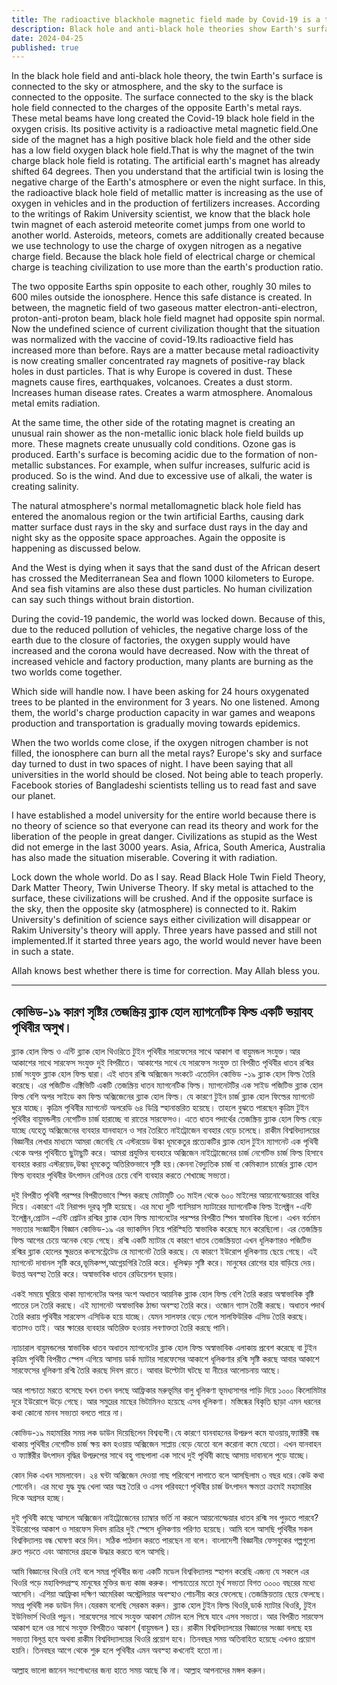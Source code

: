 ```yaml
---
title: The radioactive blackhole magnetic field made by Covid-19 is a terrible disease.
description: Black hole and anti-black hole theories show Earth's surface and sky are interconnected, causing climate issues. Rakim University warns that pollution worsens these problems, urging immediate planting of 24-hour oxygenated plants.
date: 2024-04-25
published: true
---
```


In the black hole field and anti-black hole theory, the twin Earth's surface is connected to the sky or atmosphere, and the sky to the surface is connected to the opposite. The surface connected to the sky is the black hole field connected to the charges of the opposite Earth's metal rays. These metal beams have long created the Covid-19 black hole field in the oxygen crisis. Its positive activity is a radioactive metal magnetic field.One side of the magnet has a high positive black hole field and the other side has a low field oxygen black hole field.That is why the magnet of the twin charge black hole field is rotating. The artificial earth's magnet has already shifted 64 degrees. Then you understand that the artificial twin is losing the negative charge of the Earth's atmosphere or even the night surface. In this, the radioactive black hole field of metallic matter is increasing as the use of oxygen in vehicles and in the production of fertilizers increases.
According to the writings of Rakim University scientist, we know that the black hole twin magnet of each asteroid meteorite comet jumps from one world to another world. Asteroids, meteors, comets are additionally created because we use technology to use the charge of oxygen nitrogen as a negative charge field. Because the black hole field of electrical charge or chemical charge is teaching civilization to use more than the earth's production ratio.

The two opposite Earths spin opposite to each other, roughly 30 miles to 600 miles outside the ionosphere. Hence this safe distance is created. In between, the magnetic field of two gaseous matter electron-anti-electron, proton-anti-proton beam, black hole field magnet had opposite spin normal. Now the undefined science of current civilization thought that the situation was normalized with the vaccine of covid-19.Its radioactive field has increased more than before. Rays are a matter because metal radioactivity is now creating smaller concentrated ray magnets of positive-ray black holes in dust particles. That is why Europe is covered in dust. These magnets cause fires, earthquakes, volcanoes. Creates a dust storm. Increases human disease rates. Creates a warm atmosphere. Anomalous metal emits radiation.

At the same time, the other side of the rotating magnet is creating an unusual rain shower as the non-metallic ionic black hole field builds up more. These magnets create unusually cold conditions. Ozone gas is produced. Earth's surface is becoming acidic due to the formation of non-metallic substances. For example, when sulfur increases, sulfuric acid is produced. So is the wind. And due to excessive use of alkali, the water is creating salinity.

The natural atmosphere's normal metallomagnetic black hole field has entered the anomalous region or the twin artificial Earths, causing dark matter surface dust rays in the sky and surface dust rays in the day and night sky as the opposite space approaches. Again the opposite is happening as discussed below.

And the West is dying when it says that the sand dust of the African desert has crossed the Mediterranean Sea and flown 1000 kilometers to Europe. And sea fish vitamins are also these dust particles. No human civilization can say such things without brain distortion.

During the covid-19 pandemic, the world was locked down. Because of this, due to the reduced pollution of vehicles, the negative charge loss of the earth due to the closure of factories, the oxygen supply would have increased and the corona would have decreased. Now with the threat of increased vehicle and factory production, many plants are burning as the two worlds come together.

Which side will handle now. I have been asking for 24 hours oxygenated trees to be planted in the environment for 3 years. No one listened. Among them, the world's charge production capacity in war games and weapons production and transportation is gradually moving towards epidemics.

When the two worlds come close, if the oxygen nitrogen chamber is not filled, the ionosphere can burn all the metal rays? Europe's sky and surface day turned to dust in two spaces of night. I have been saying that all universities in the world should be closed. Not being able to teach properly. Facebook stories of Bangladeshi scientists telling us to read fast and save our planet.

I have established a model university for the entire world because there is no theory of science so that everyone can read its theory and work for the liberation of the people in great danger. Civilizations as stupid as the West did not emerge in the last 3000 years. Asia, Africa, South America, Australia has also made the situation miserable. Covering it with radiation.

Lock down the whole world. Do as I say. Read Black Hole Twin Field Theory, Dark Matter Theory, Twin Universe Theory. If sky metal is attached to the surface, these civilizations will be crushed. And if the opposite surface is the sky, then the opposite sky (atmosphere) is connected to it.
Rakim University's definition of science says either civilization will disappear or Rakim University's theory will apply. Three years have passed and still not implemented.If it started three years ago, the world would never have been in such a state.
 
Allah knows best whether there is time for correction.
May Allah bless you.

---

## কোভিড-১৯ কারণ সৃষ্টির তেজস্ক্রিয় ব্ল‍্যাক হোল ম‍্যাগনেটিক ফিল্ড একটি ভয়াবহ পৃথিবীর অসুখ।

ব্ল‍্যাক হোল ফিল্ড ও এন্টি ব্ল‍্যাক হোল থিওরিতে  টুইন পৃথিবীর সারফেসের সাথে আকাশ বা বায়ুমন্ডল সংযুক্ত।আর আকাশের সাথে সারফেস সংযুক্ত দুই বিপরীতে। আকাশের সাথে যে সারফেস সংযুক্ত তা বিপরীত পৃথিবীর ধাতব রশ্মির চার্জ সংযুক্ত ব্ল‍্যাক হোল ফিল্ড দ্বারা।  এই ধাতব রশ্মি অক্সিজেন সংকটে এতোদিন কোভিড -১৯ ব্ল‍্যাক হোল ফিল্ড তৈরি করেছে। এর পজিটিভ এক্টিভিটি একটি তেজস্ক্রিয় ধাতব ম‍্যাগনেটিক ফিল্ড। ম‍্যাগনেটটির এক সাইড পজিটিভ ব্ল‍্যাক হোল ফিল্ড বেশি অপর সাইডে কম ফিল্ড অক্সিজেনের ব্ল‍্যাক হোল ফিল্ড। যে কারণে টুইন চার্জ ব্ল‍্যাক হোল ফিল্ডের ম‍্যাগনেট ঘুরে যাচ্ছে। কৃত্রিম পৃথিবীর ম‍্যাগনেট অলরেডি ৬৪ ডিগ্রি স্হানান্তরিত হয়েছে। তাহলে বুঝতে পারছেন কৃত্রিম টুইন  পৃথিবীর বায়ুমন্ডলীয় নেগেটিভ চার্জ হারাচ্ছে বা রাতের সারফেসও। এতে ধাতব পদার্থের তেজস্ক্রিয় ব্ল‍্যাক হোল ফিল্ড বেড়ে যাচ্ছে যেহেতু অক্সিজেনের ব‍্যবহার যানবাহনে ও সার তৈরিতে নাইট্রোজেন ব‍্যবহার বেড়ে চলেছে। রাকীম বিশ্ববিদ্যালয়ের বিজ্ঞানীর লেখার মাধ‍্যমে  আমরা জেনেছি যে এস্টরয়েড উল্কা ধূমকেতুর প্রত‍্যেকটির ব্ল‍্যাক হোল টুইন ম‍্যাগনেট এক পৃথিবী থেকে অপর পৃথিবীতে ছুটাছুটি করে। আমরা প্রযুক্তির ব‍্যবহারে অক্সিজেন নাইট্রোজেনের চার্জ নেগেটিভ চার্জ ফিল্ড হিসাবে ব‍্যবহার করায় এস্টরয়েড,উল্কা ধূমকেতু  অতিরিক্তভাবে সৃষ্টি হয়।কেননা  বৈদ‍্যুতিক চার্জ বা কেমিক‍্যাল চার্জের ব্ল‍্যাক হোল ফিল্ড ব‍্যবহার পৃথিবীর উৎপাদন রেশিওর চেয়ে বেশি ব‍্যবহার করতে শেখাচ্ছে  সভ‍্যতা।

দুই বিপরীত পৃথিবী পরস্পর বিপরীতভাবে স্পিন করছে মোটামুটি ৩০ মাইল থেকে ৬০০ মাইলের আয়নোস্ফেয়ারের বাহির দিয়ে। একারণে এই নিরাপদ দূরত্ব সৃষ্টি হয়েছে। এর মধ‍্যে দুটি গ‍্যাসিয়াস ম‍্যাটারের ম‍্যাগনেটিক ফিল্ড ইলেক্ট্রন -এন্টি ইলেক্ট্রন,প্রোটন -এন্টি প্রোটন রশ্মির ব্ল‍্যাক হোল ফিল্ড ম‍্যাগনেটের পরস্পর বিপরীত স্পিন স্বাভাবিক ছিলো। এখন বর্তমান সভ‍্যতার সংজ্ঞাহীন বিজ্ঞান কোভিড-১৯ এর ভ‍্যাকসিন নিয়ে পরিস্হিতি স্বাভাবিক করেছে মনে করেছিলো। এর তেজস্ক্রিয় ফিল্ড আগের চেয়ে অনেক বেড়ে গেছে। রশ্মি একটি ম‍্যাটার যে কারণে ধাতব তেজস্ক্রিয়তা এখন ধূলিকণারও পজিটিভ রশ্মির ব্ল‍্যাক হোলের ক্ষুদ্রতর কনসেন্ট্রেটেড রে ম‍্যাগনেট তৈরি করছে। যে কারণে ইউরোপ ধূলিকণায় ছেয়ে গেছে। এই ম‍্যাগনেট দাবানল সৃষ্টি করে,ভূমিকম্প,আগ্নেয়গিরি তৈরি করে।  ধূলিঝড় সৃষ্টি করে। মানুষের রোগের হার বাড়িয়ে দেয়। উত্তপ্ত অবস্হা তৈরি করে। অস্বাভাবিক ধাতব রেডিয়েশন ছড়ায়।

একই সময়ে ঘুরিয়ে থাকা  ম‍্যাগনেটের অপর অংশ অধাতব আয়নিক ব্ল‍্যাক হোল ফিল্ড বেশি তৈরি করায় অস্বাভাবিক বৃষ্টি পাতের ঢল তৈরি করছে। এই ম‍্যাগনেট অস্বাভাবিক ঠান্ডা অবস্হা তৈরি করে। ওজোন গ‍্যাস তৈরী করছে। অধাতব পদার্থ তৈরি করায় পৃথিবীর সারফেস এসিডিক হয়ে যাচ্ছে। যেমন সালফার বেড়ে গেলে সালফিউরিক এসিড তৈরি করছে। বাতাসও তাই। আর ক্ষারের ব‍্যবহার অতিরিক্ত হওয়ায় লবণাক্ততা তৈরি করছে পানি।

ন‍্যাচারাল বায়ুমন্ডলের স্বাভাবিক ধাতব অধাতব ম‍্যাগনেটের ব্ল‍্যাক হোল ফিল্ড অস্বাভাবিক এলাকায় প্রবেশ করেছে বা টুইন কৃত্রিম  পৃথিবী বিপরীত স্পেস এগিয়ে আসায় ডার্ক ম‍্যাটার সারফেসের আকাশে ধূলিকণার রশ্মি সৃষ্টি করছে  আবার আকাশে সারফেসের  ধূলিকণা রশ্মি তৈরি করছে দিবস রাতে। আবার উল্টোটা ঘটছে যা নীচের আলোচনায় আছে।

আর পাশ্চাত্য মরতে বসেছে যখন তখন বলছে আফ্রিকার মরুভূমির বালু ধূলিকণা ভূমধ‍্যসাগর পাড়ি দিয়ে ১০০০ কিলোমিটার দূরে ইউরোপে উড়ে গেছে। আর সমুদ্রের মাছের ভিটামিনও হয়েছে এসব ধূলিকণা।  মস্তিষ্কের বিকৃতি ছাড়া এমন ধরনের কথা কোনো মানব সভ‍্যতা বলতে পারে না।

কোভিড-১৯ মহামারির সময় লক ডাউন দিয়েছিলেন বিশ্বব‍্যপী।যে কারণে যানবাহনের উপদ্রুপ কমে যাওয়ায়,ফ‍্যাক্টরী বন্ধ থাকায়  পৃথিবীর নেগেটিভ চার্জ ক্ষয় কম হওয়ায় অক্সিজেন সাপ্লায় বেড়ে যেতো বলে করোনা কমে যেতো। এখন যানবাহন ও ফ‍্যাক্টরীর উৎপাদন বৃদ্ধির উপদ্রুপের সাথে বহু গাছপালা এক সাথে দুই পৃথিবী কাছে আসায়  দাবানলে পুড়ে যাচ্ছে।

কোন দিক এখন সামলাবেন। ২৪ ঘন্টা অক্সিজেন দেওয়া গাছ পরিবেশে লাগাতে বলে আসছিলাম ৩ বছর ধরে।কেউ কথা শোনেনি। এর মধ‍্যে যুদ্ধ যুদ্ধ খেলা আর অস্ত্র তৈরি ও এসব পরিবহণে পৃথিবীর চার্জ উৎপাদন ক্ষমতা ক্রমেই মহামারির দিকে অগ্রসর হচ্ছে।

দুই পৃথিবী কাছে আসলে অক্সিজেন নাইট্রোজেনের চ‍্যাম্বার ভর্তি না করলে আয়নোস্ফেয়ার ধাতব রশ্মি সব পুড়তে পারবে? ইউরোপের আকাশ ও সারফেস দিবস রাত্রির দুই স্পেসে ধূলিকণায় পরিণত হয়েছে। আমি বলে আসছি পৃথিবীর সকল বিশ্ববিদ্যালয় বন্ধ ঘোষণা করে দিন। সঠিক পাঠদান করতে পারছেন না বলে। বাংলাদেশী বিজ্ঞানীর ফেসবুকের গল্পগুলো দ্রুত পড়তে এবং আমাদের গ্রহকে উদ্ধার করতে বলে আসছি।

আমি বিজ্ঞানের থিওরি  নেই বলে সমগ্র পৃথিবীর জন‍্য একটি মডেল বিশ্ববিদ্যালয় স্হাপন করেছি এজন‍্য যে সকলে এর থিওরি পড়ে মহাবিপদগ্রস্হ মানুষের মুক্তির জন‍্য কাজ করুক।  পাশ্চাত্যের মতো মূর্খ সভ‍্যতা বিগত ৩০০০ বছরের মধ‍্যে আসেনি। এশিয়া আফ্রিকা দক্ষিণ আমেরিকা অস্ট্রেলিয়ার অবস্হাও শোচনীয় করে ফেলেছে।তেজস্ক্রিয়তায় ছেয়ে ফেলছে।
সমগ্র পৃথিবী লক ডাউন দিন।যেরকম বলেছি সেরকম করুন। ব্ল‍্যাক হোল টুইন ফিল্ড  থিওরি,ডার্ক ম‍্যাটার থিওরি, টুইন ইউনিভার্স থিওরি পড়ুন। সারফেসের সাথে সংযুক্ত আকাশ মেটাল হলে পিষে যাবে এসব সভ‍্যতা। আর বিপরীত সারফেস আকাশ হলে ওর সাথে  সংযুক্ত  বিপরীতও আকাশ (বায়ুমন্ডল ) হয়।
রাকীম বিশ্ববিদ্যালয়ের বিজ্ঞানের সংজ্ঞা বলছে হয় সভ‍্যতা বিলুপ্ত হবে অথবা রাকীম বিশ্ববিদ্যালয়ের থিওরি প্রয়োগ হবে। তিনবছর সময় অতিবাহিত হয়েছে এখনও প্রয়োগ হয়নি।
তিনবছর আগে থেকে শুরু হলে পৃথিবীর এমন অবস্হা কখনোই হতো না।
 
আল্লাহ ভালো জানেন সংশোধনের জন‍্য হাতে সময় আছে কি না।
আল্লাহ আপনাদের মঙ্গল করুন।
